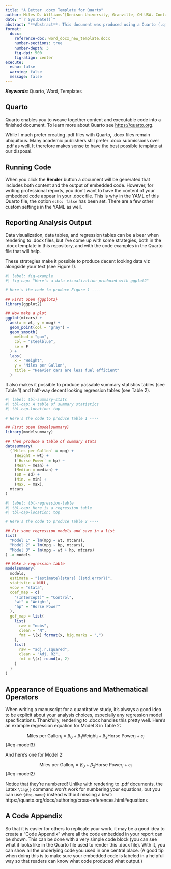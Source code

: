 ```yaml
---
title: "A Better .docx Template for Quarto"
author: Miles D. Williams^[Denison University, Granville, OH USA. Contact at mdwilliams@denison.edu.]
date: "`r Sys.Date()`"
abstract: "**Abstract**: This document was produced using a Quarto (.qmd) template. It's goal is to provide a better looking and functioning Word template for researchers to use when weaving together reports with their text and embedded code in Quarto."
format: 
  docx:
    reference-doc: word_docx_new_template.docx
    number-sections: true
    number-depth: 3
    fig-dpi: 500
    fig-align: center
execute: 
  echo: false
  warning: false
  message: false
---
```


***Keywords***: Quarto, Word, Templates

\newpage

## Quarto

Quarto enables you to weave together content and executable code into a finished document. To learn more about Quarto see <https://quarto.org>.

While I much prefer creating .pdf files with Quarto, .docx files remain ubiquitous. Many academic publishers still prefer .docx submissions over .pdf as well. It therefore makes sense to have the best possible template at our disposal.

## Running Code

When you click the **Render** button a document will be generated that includes both content and the output of embedded code. However, for writing professional reports, you don't want to have the content of your embedded code appear in your .docx file. This is why in the YAML of this Quarto file, the option `echo: false` has been set. There are a few other custom settings in the YAML as well.

## Reporting Analysis Output

Data visualization, data tables, and regression tables can be a bear when rendering to .docx files, but I've come up with some strategies, both in the .docx template in this repository, and with the code examples in the Quarto file that will help. 

These strategies make it possible to produce decent looking data viz alongside your text (see Figure 1).

```r
#| label: fig-example
#| fig-cap: "Here's a data visualization produced with ggplot2"

# Here's the code to produce Figure 1 ----

## First open {ggplot2}
library(ggplot2)

## Now make a plot
ggplot(mtcars) +
  aes(x = wt, y = mpg) +
  geom_point(col = "gray") +
  geom_smooth(
    method = "gam",
    col = "steelblue",
    se = F
  ) +
  labs(
    x = "Weight",
    y = "Miles per Gallon",
    title = "Heavier cars are less fuel efficient"
  )

```

It also makes it possible to produce passable summary statistics tables (see Table 1) and half-way decent looking regression tables (see Table 2).

```r
#| label: tbl-summary-stats
#| tbl-cap: A table of summary statistics
#| tbl-cap-location: top

# Here's the code to produce Table 1 ----

## First open {modelsummary}
library(modelsummary)

## Then produce a table of summary stats
datasummary(
  (`Miles per Gallon` = mpg) + 
    (Weight = wt) + 
    (`Horse Power` = hp) ~ 
    (Mean = mean) + 
    (Median = median) + 
    (SD = sd) + 
    (Min. = min) + 
    (Max. = max),
  mtcars
)

```

```r
#| label: tbl-regression-table
#| tbl-cap: Here is a regression table
#| tbl-cap-location: top

# Here's the code to produce Table 2 ----

## Fit some regression models and save in a list
list(
  "Model 1" = lm(mpg ~ wt, mtcars),
  "Model 2" = lm(mpg ~ hp, mtcars),
  "Model 3" = lm(mpg ~ wt + hp, mtcars)
) -> models

## Make a regression table
modelsummary(
  models,
  estimate = "{estimate}{stars} ({std.error})",
  statistic = NULL,
  vcov = "stata",
  coef_map = c(
    "(Intercept)" = "Control",
    "wt" = "Weight",
    "hp" = "Horse Power"
  ),
  gof_map = list(
    list(
      raw = "nobs",
      clean = "N",
      fmt = \(x) format(x, big.marks = ",")
    ),
    list(
      raw = "adj.r.squared",
      clean = "Adj. R2",
      fmt = \(x) round(x, 2)
    )
  )
)

```

## Appearance of Equations and Mathematical Operators

When writing a manuscript for a quantitative study, it's always a good idea to be explicit about your analysis choices, especially any regression model specifications. Thankfully, rendering to .docx handles this pretty well. Here's an example regression equation for Model 3 in Table 2:

$$\text{Miles per Gallon}_i = \beta_0 + \beta_1 \text{Weight}_i + \beta_2 \text{Horse Power}_i + \varepsilon_i$${#eq-model3}

And here's one for Model 2:

$$\text{Miles per Gallon}_i = \beta_0 + \beta_2 \text{Horse Power}_i + \varepsilon_i$${#eq-model2}

Notice that they're numbered! Unlike with rendering to .pdf documents, the Latex `\tag{}` command won't work for numbering your equations, but you can use `{#eq-name}` instead without missing a beat: https://quarto.org/docs/authoring/cross-references.html#equations

## A Code Appendix

So that it is easier for others to replicate your work, it may be a good idea to create a "Code Appendix" where all the code embedded in your report can be shown. This can be done with a very simple code block (you can see what it looks like in the Quarto file used to render this .docx file). With it, you can show all the underlying code you used in one central place. (A good tip when doing this is to make sure your embedded code is labeled in a helpful way so that readers can know what code produced what output.)

```r

```
